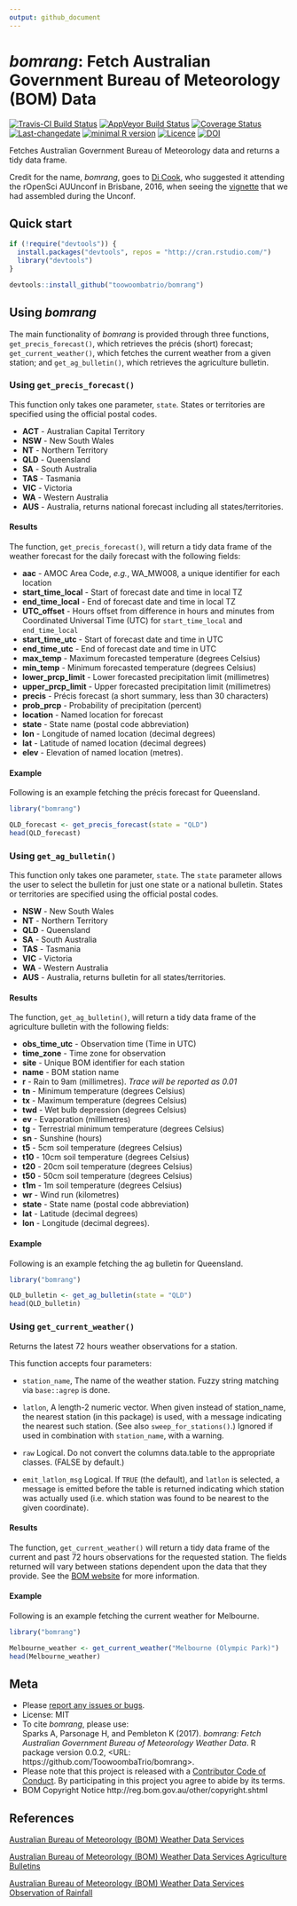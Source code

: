 ```yaml
---
output: github_document
---
```


<!-- README.md is generated from README.Rmd. Please edit that file -->

# _bomrang_: Fetch Australian Government Bureau of Meteorology (BOM) Data

[![Travis-CI Build Status](https://travis-ci.org/ToowoombaTrio/bomrang.svg?branch=master)](https://travis-ci.org/ToowoombaTrio/bomrang)
[![AppVeyor Build Status](https://ci.appveyor.com/api/projects/status/github/ToowoombaTrio/bomrang?branch=master&svg=true)](https://ci.appveyor.com/project/ToowoombaTrio/bomrang)
[![Coverage Status](https://img.shields.io/codecov/c/github/ToowoombaTrio/bomrang/master.svg)](https://codecov.io/github/ToowoombaTrio/bomrang?branch=master)
[![Last-changedate](https://img.shields.io/badge/last%20change-`r gsub('-', '--', Sys.Date())`-brightgreen.svg)](https://github.com/toowoombatrio/bomrang/commits/master) 
[![minimal R version](https://img.shields.io/badge/R%3E%3D-`r as.character(getRversion())`-brightgreen.svg)](https://cran.r-project.org/)
[![Licence](https://img.shields.io/github/license/mashape/apistatus.svg)](http://choosealicense.com/licenses/mit/) 
[![DOI](https://zenodo.org/badge/DOI/10.5281/zenodo.583806.svg)](https://doi.org/10.5281/zenodo.583806)

Fetches Australian Government Bureau of Meteorology data and returns a tidy data frame.

Credit for the name, _bomrang_, goes to [Di Cook](http://dicook.github.io), who
suggested it attending the rOpenSci AUUnconf in Brisbane, 2016, when seeing the
[vignette](https://github.com/saundersk1/auunconf16/blob/master/Vignette_BoM.pdf)
that we had assembled during the Unconf.

## Quick start

```r
if (!require("devtools")) {
  install.packages("devtools", repos = "http://cran.rstudio.com/") 
  library("devtools")
}

devtools::install_github("toowoombatrio/bomrang")
```

## Using _bomrang_

The main functionality of _bomrang_ is provided through three functions, `get_precis_forecast()`, which retrieves the précis (short) forecast; `get_current_weather()`, which fetches the current weather from a given station; and `get_ag_bulletin()`, which retrieves the agriculture bulletin. 

### Using `get_precis_forecast()`

This function only takes one parameter, `state`. States or territories are specified using the official postal codes.

* **ACT** - Australian Capital Territory  
* **NSW** - New South Wales  
* **NT** - Northern Territory  
* **QLD** - Queensland  
* **SA** - South Australia  
* **TAS** - Tasmania  
* **VIC** - Victoria  
* **WA** - Western Australia  
* **AUS** - Australia, returns national forecast including all states/territories.

#### Results

The function, `get_precis_forecast()`, will return a tidy data frame of the weather forecast for the daily forecast with the following fields:

* **aac** - AMOC Area Code, _e.g._, WA_MW008, a unique identifier for each location  
* **start_time_local** - Start of forecast date and time in local TZ  
* **end_time_local** - End of forecast date and time in local TZ  
* **UTC_offset** -  Hours offset from difference in hours and minutes from Coordinated Universal Time (UTC) for `start_time_local` and `end_time_local`
* **start_time_utc** - Start of forecast date and time in UTC  
* **end_time_utc** - End of forecast date and time in UTC  
* **max_temp** - Maximum forecasted temperature (degrees Celsius)  
* **min_temp** - Minimum forecasted temperature (degrees Celsius)  
* **lower_prcp_limit** - Lower forecasted precipitation limit (millimetres)  
* **upper_prcp_limit** - Upper forecasted precipitation limit (millimetres)  
* **precis** - Précis forecast (a short summary, less than 30 characters)  
* **prob_prcp** - Probability of precipitation (percent)  
* **location** - Named location for forecast  
* **state** - State name (postal code abbreviation)  
* **lon** - Longitude of named location (decimal degrees)  
* **lat** - Latitude of named location (decimal degrees)  
* **elev** - Elevation of named location (metres).

#### Example

Following is an example fetching the précis forecast for Queensland.

```r
library("bomrang")

QLD_forecast <- get_precis_forecast(state = "QLD")
head(QLD_forecast)
```

### Using `get_ag_bulletin()`

This function only takes one parameter, `state`. The `state` parameter allows the user to select the bulletin for just one state or a national bulletin. States or territories are specified using the official postal codes.

* **NSW** - New South Wales  
* **NT** - Northern Territory  
* **QLD** - Queensland  
* **SA** - South Australia  
* **TAS** - Tasmania  
* **VIC** - Victoria  
* **WA** - Western Australia  
* **AUS** - Australia, returns bulletin for all states/territories.

#### Results

The function, `get_ag_bulletin()`, will return a tidy data frame of the agriculture bulletin with the following fields:

* **obs_time_utc** - Observation time (Time in UTC)  
* **time_zone** - Time zone for observation  
* **site** - Unique BOM identifier for each station  
* **name** - BOM station name  
* **r** - Rain to 9am (millimetres). _Trace will be reported as 0.01_  
* **tn** - Minimum temperature (degrees Celsius)  
* **tx** - Maximum temperature (degrees Celsius)  
* **twd** - Wet bulb depression (degrees Celsius)  
* **ev** - Evaporation (millimetres)  
* **tg** - Terrestrial minimum temperature (degrees Celsius)  
* **sn** - Sunshine (hours)  
* **t5** - 5cm soil temperature (degrees Celsius)  
* **t10** - 10cm soil temperature (degrees Celsius)  
* **t20** - 20cm soil temperature (degrees Celsius)  
* **t50** - 50cm soil temperature (degrees Celsius)  
* **t1m** - 1m soil temperature (degrees Celsius)  
* **wr** - Wind run (kilometres)  
* **state** - State name (postal code abbreviation)  
* **lat** - Latitude (decimal degrees)  
* **lon** - Longitude (decimal degrees). 

#### Example

Following is an example fetching the ag bulletin for Queensland.

```r
library("bomrang")

QLD_bulletin <- get_ag_bulletin(state = "QLD")
head(QLD_bulletin)
```

### Using `get_current_weather()`
Returns the latest 72 hours weather observations for a station.

This function accepts four parameters:

* `station_name`, The name of the weather station. Fuzzy string matching via `base::agrep` is done.

* `latlon`, A length-2 numeric vector. When given instead of station_name, the nearest station (in this package) is used, with a message indicating the nearest such station. (See also `sweep_for_stations()`.) Ignored if used in combination with `station_name`, with a warning.

* `raw` Logical. Do not convert the columns data.table to the appropriate classes. (FALSE by default.)

* `emit_latlon_msg` Logical. If `TRUE` (the default), and `latlon` is selected, a message is emitted before the table is returned indicating which station was actually used (i.e. which station was found to be nearest to the given coordinate).

#### Results

The function, `get_current_weather()` will return a tidy data frame of the current and past 72 hours observations for the requested station. The fields returned will vary between stations dependent upon the data that they provide. See the [BOM website](http://www.bom.gov.au/catalogue/observations/about-weather-observations.shtml) for more information.

#### Example

Following is an example fetching the current weather for Melbourne.

```r
library("bomrang")

Melbourne_weather <- get_current_weather("Melbourne (Olympic Park)")
head(Melbourne_weather)
```

## Meta

* Please [report any issues or bugs](https://github.com/ToowoombaTrio/bomrang/issues).  
* License: MIT  
* To cite _bomrang_, please use:  
  Sparks A, Parsonage H, and Pembleton K (2017). _bomrang: Fetch Australian Government Bureau of Meteorology Weather Data_. R package version 0.0.2,
<URL: https://github.com/ToowoombaTrio/bomrang>.  
* Please note that this project is released with a [Contributor Code of Conduct](CONDUCT.md). By participating in this project you agree to abide by its terms.  
* BOM Copyright Notice http://reg.bom.gov.au/other/copyright.shtml  

## References

[Australian Bureau of Meteorology (BOM) Weather Data Services](http://www.bom.gov.au/catalogue/data-feeds.shtml)

[Australian Bureau of Meteorology (BOM) Weather Data Services Agriculture Bulletins](http://www.bom.gov.au/catalogue/observations/about-agricultural.shtml)

[Australian Bureau of Meteorology (BOM) Weather Data Services Observation of Rainfall](http://www.bom.gov.au/climate/how/observations/rain-measure.shtml)


